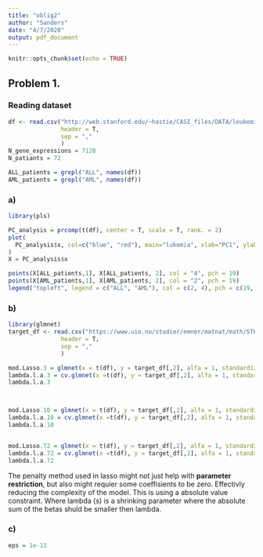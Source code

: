 ```yaml
---
title: "oblig2"
author: "Sanders"
date: "4/7/2020"
output: pdf_document
---
```


```r
knitr::opts_chunk$set(echo = TRUE)
```

## Problem 1.

### Reading dataset

```r
df <- read.csv("http://web.stanford.edu/~hastie/CASI_files/DATA/leukemia_big.csv",
               header = T,
               sep = ","
               )
N_gene_expressions = 7128
N_patiants = 72

ALL_patients = grepl("ALL", names(df))
AML_patients = grepl("AML", names(df))
```

###  a)

```r
library(pls)

PC_analysis = prcomp(t(df), center = T, scale = T, rank. = 2)
plot(
  PC_analysis$x, col=c("blue", "red"), main="lukemia", xlab="PC1", ylab = "PC2", pch=1
)
X = PC_analysis$x

points(X[ALL_patients,1], X[ALL_patients, 2], col = "4", pch = 19)
points(X[AML_patients,1], X[AML_patients, 2], col = "2", pch = 19)
legend("topleft", legend = c("ALL", "AML"), col = c(2, 4), pch = c(19, 19))

```

### b)

```r
library(glmnet)
target_df <- read.csv("https://www.uio.no/studier/emner/matnat/math/STK2100/v20/eksamen/response_train.csv",
               header = T,
               sep = ","
               )

mod.Lasso.3 = glmnet(x = t(df), y = target_df[,2], alfa = 1, standardize = T, nfolds = 3)
lambda.l.a.3 = cv.glmnet(x =t(df), y = target_df[,2], alfa = 1, standardize = T, nfolds = 3)
lambda.l.a.3



mod.Lasso.10 = glmnet(x = t(df), y = target_df[,2], alfa = 1, standardize = T, nfolds = 10)
lambda.l.a.10 = cv.glmnet(x =t(df), y = target_df[,2], alfa = 1, standardize = T, nfolds = 10)
lambda.l.a.10


mod.Lasso.72 = glmnet(x = t(df), y = target_df[,2], alfa = 1, standardize = T, nfolds = 72)
lambda.l.a.72 = cv.glmnet(x =t(df), y = target_df[,2], alfa = 1, standardize = T, nfolds = 72)
lambda.l.a.72

```

The penalty method used in lasso might not just help with __parameter restriction__, but also might requier some coeffisients to be zero. Effectivly reducing the complexity of the model. This is using a absolute value constraint. Where lambda (s) is a shrinking parameter where the absolute sum of the betas shuld be smaller then lambda.

### c)


```r
eps = 1e-13


```


